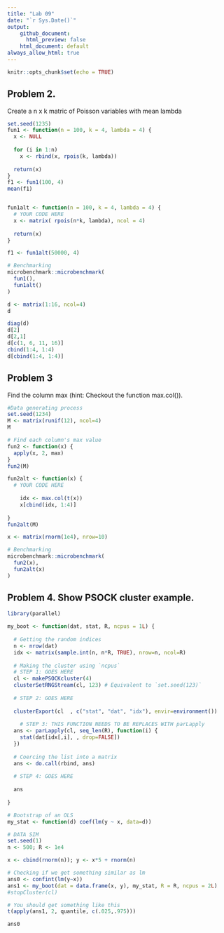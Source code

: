 ```yaml
---
title: "Lab 09"
date: "`r Sys.Date()`"
output: 
    github_document:
      html_preview: false 
    html_document: default
always_allow_html: true
---
```


```r
knitr::opts_chunk$set(echo = TRUE)
```

## Problem 2.

Create a  n x k matric of Poisson variables with mean lambda
```r
set.seed(1235)
fun1 <- function(n = 100, k = 4, lambda = 4) {
  x <- NULL
  
  for (i in 1:n)
    x <- rbind(x, rpois(k, lambda))
  
  return(x)
}
f1 <- fun1(100, 4)
mean(f1)


fun1alt <- function(n = 100, k = 4, lambda = 4) {
  # YOUR CODE HERE
  x <- matrix( rpois(n*k, lambda), ncol = 4)
  
  return(x)
}

f1 <- fun1alt(50000, 4)

# Benchmarking
microbenchmark::microbenchmark(
  fun1(),
  fun1alt()
)

```


```r
d <- matrix(1:16, ncol=4)
d
```

```r
diag(d)
d[2]
d[2,1]
d[c(1, 6, 11, 16)]
cbind(1:4, 1:4)
d[cbind(1:4, 1:4)]
```

## Problem 3

Find the column max (hint: Checkout the function max.col()).

```r
#Data generating process
set.seed(1234)
M <- matrix(runif(12), ncol=4)
M

# Find each column's max value
fun2 <- function(x) {
  apply(x, 2, max)
}
fun2(M)

fun2alt <- function(x) {
  # YOUR CODE HERE
    
    idx <- max.col(t(x))
    x[cbind(idx, 1:4)]
  
}
fun2alt(M)

x <- matrix(rnorm(1e4), nrow=10)

# Benchmarking
microbenchmark::microbenchmark(
  fun2(x),
  fun2alt(x)
)
```

## Problem 4. Show PSOCK cluster example.

```r
library(parallel)

my_boot <- function(dat, stat, R, ncpus = 1L) {
  
  # Getting the random indices
  n <- nrow(dat)
  idx <- matrix(sample.int(n, n*R, TRUE), nrow=n, ncol=R)
 
  # Making the cluster using `ncpus`
  # STEP 1: GOES HERE
  cl <- makePSOCKcluster(4)   
  clusterSetRNGStream(cl, 123) # Equivalent to `set.seed(123)`
  
  # STEP 2: GOES HERE
  
  clusterExport(cl  , c("stat", "dat", "idx"), envir=environment())
  
    # STEP 3: THIS FUNCTION NEEDS TO BE REPLACES WITH parLapply
  ans <- parLapply(cl, seq_len(R), function(i) {
    stat(dat[idx[,i], , drop=FALSE])
  })
  
  # Coercing the list into a matrix
  ans <- do.call(rbind, ans)
  
  # STEP 4: GOES HERE
  
  ans
  
}
```


```r
# Bootstrap of an OLS
my_stat <- function(d) coef(lm(y ~ x, data=d))

# DATA SIM
set.seed(1)
n <- 500; R <- 1e4

x <- cbind(rnorm(n)); y <- x*5 + rnorm(n)

# Checking if we get something similar as lm
ans0 <- confint(lm(y~x))
ans1 <- my_boot(dat = data.frame(x, y), my_stat, R = R, ncpus = 2L)
#stopCluster(cl)

# You should get something like this
t(apply(ans1, 2, quantile, c(.025,.975)))

ans0


```


